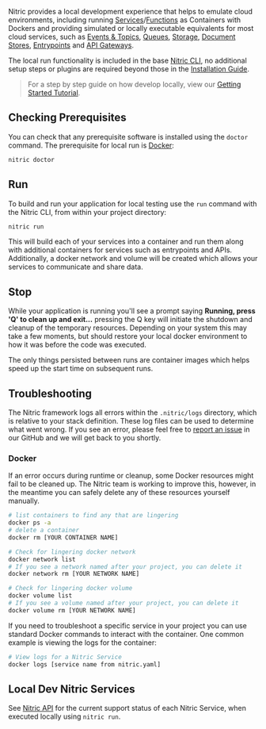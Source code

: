 Nitric provides a local development experience that helps to emulate cloud environments, including running [Services](/docs/intro/concepts/services)/[Functions](/docs/intro/concepts/functions) as Containers with Dockers and providing simulated or locally executable equivalents for most cloud services, such as [Events & Topics](/docs/reference/sdk/events), [Queues](/docs/reference/sdk/queues), [Storage](/docs/reference/sdk/storage), [Document Stores](/docs/reference/sdk/documents), [Entrypoints](/docs/reference/project/entrypoints) and [API Gateways](/docs/reference/project/api-gateways).

The local run functionality is included in the base [Nitric CLI](/docs/reference/cli), no additional setup steps or plugins are required beyond those in the [Installation Guide](/docs/getting-started/installation).

> For a step by step guide on how develop locally, view our [Getting Started Tutorial](/docs/getting-started/multi-cloud).

## Checking Prerequisites

You can check that any prerequisite software is installed using the `doctor` command. The prerequisite for local run is <a target="_blank" href="https://docker.com">Docker</a>:

```bash
nitric doctor
```

## Run

To build and run your application for local testing use the `run` command with the Nitric CLI, from within your project directory:

```bash
nitric run
```

This will build each of your services into a container and run them along with additional containers for services such as entrypoints and APIs. Additionally, a docker network and volume will be created which allows your services to communicate and share data.

## Stop

While your application is running you'll see a prompt saying **Running, press 'Q' to clean up and exit...** pressing the Q key will initiate the shutdown and cleanup of the temporary resources. Depending on your system this may take a few moments, but should restore your local docker environment to how it was before the code was executed.

The only things persisted between runs are container images which helps speed up the start time on subsequent runs.

## Troubleshooting

The Nitric framework logs all errors within the `.nitric/logs` directory, which is relative to your stack definition. These log files can be used to determine what went wrong.
If you see an error, please feel free to <a target="_blank" href="https://github.com/nitrictech/nitric/issues/new?assignees=&labels=&template=bug_report.md&title=%27Create%20bug%20report%27">report an issue</a> in our GitHub and we will get back to you shortly.

### Docker

If an error occurs during runtime or cleanup, some Docker resources might fail to be cleaned up. The Nitric team is working to improve this, however, in the meantime you can safely delete any of these resources yourself manually.

```bash
# list containers to find any that are lingering
docker ps -a
# delete a container
docker rm [YOUR CONTAINER NAME]

# Check for lingering docker network
docker network list
# If you see a network named after your project, you can delete it
docker network rm [YOUR NETWORK NAME]

# Check for lingering docker volume
docker volume list
# If you see a volume named after your project, you can delete it
docker volume rm [YOUR NETWORK NAME]
```

If you need to troubleshoot a specific service in your project you can use standard Docker commands to interact with the container. One common example is viewing the logs for the container:

```bash
# View logs for a Nitric Service
docker logs [service name from nitric.yaml]
```

## Local Dev Nitric Services

See [Nitric API](/docs/intro/concepts/nitric-apis) for the current support status of each Nitric Service, when executed locally using `nitric run`.

